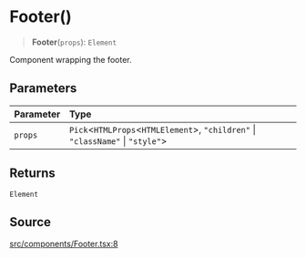 # Footer()

<a id="undefined" name="undefined"></a>

> **Footer**(`props`): `Element`

Component wrapping the footer.

## Parameters

| Parameter | Type |
| :------ | :------ |
| `props` | `Pick`\<`HTMLProps`\<`HTMLElement`\>, `"children"` \| `"className"` \| `"style"`\> |

## Returns

`Element`

## Source

[src/components/Footer.tsx:8](https://github.com/gpbl/react-day-picker/blob/next/src/components/Footer.tsx#L8)
